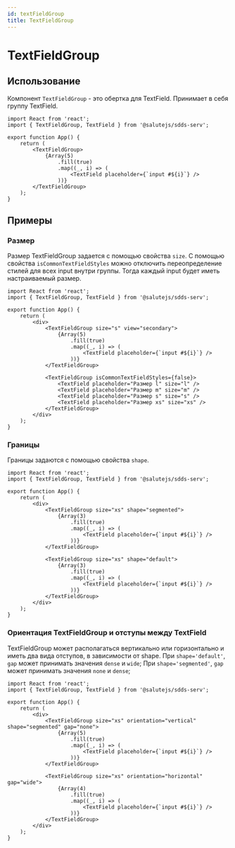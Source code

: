 ```yaml
---
id: textFieldGroup
title: TextFieldGroup
---
```



# TextFieldGroup
<Description name="TextFieldGroup" />
<PropsTable name="TextFieldGroup" exclude={['css']} />

## Использование
Компонент `TextFieldGroup` - это обертка для TextField. Принимает в себя группу TextField.

```tsx live
import React from 'react';
import { TextFieldGroup, TextField } from '@salutejs/sdds-serv';

export function App() {
    return (
        <TextFieldGroup>
            {Array(5)
                .fill(true)
                .map((_, i) => (
                    <TextField placeholder={`input #${i}`} />
                ))}
        </TextFieldGroup>
    );
}
```

## Примеры

### Размер
Размер TextFieldGroup задается с помощью свойства `size`.
С помощью свойства `isCommonTextFieldStyles` можно отключить переопределение стилей для всех input внутри группы. 
Тогда каждый input будет иметь настраиваемый размер.

```tsx live
import React from 'react';
import { TextFieldGroup, TextField } from '@salutejs/sdds-serv';

export function App() {
    return (
        <div>
            <TextFieldGroup size="s" view="secondary">
                {Array(5)
                    .fill(true)
                    .map((_, i) => (
                        <TextField placeholder={`input #${i}`} />
                    ))}
            </TextFieldGroup>
            
            <TextFieldGroup isCommonTextFieldStyles={false}>
                <TextField placeholder="Размер l" size="l" />
                <TextField placeholder="Размер m" size="m" />
                <TextField placeholder="Размер s" size="s" />
                <TextField placeholder="Размер xs" size="xs" />
            </TextFieldGroup>
        </div>
    );
}
```

### Границы
Границы задаются с помощью свойства `shape`.

```tsx live
import React from 'react';
import { TextFieldGroup, TextField } from '@salutejs/sdds-serv';

export function App() {
    return (
        <div>
            <TextFieldGroup size="xs" shape="segmented">
                {Array(3)
                    .fill(true)
                    .map((_, i) => (
                        <TextField placeholder={`input #${i}`} />
                    ))}
            </TextFieldGroup>

            <TextFieldGroup size="xs" shape="default">
                {Array(3)
                    .fill(true)
                    .map((_, i) => (
                        <TextField placeholder={`input #${i}`} />
                    ))}
            </TextFieldGroup>
        </div>
    );
}
```

### Ориентация TextFieldGroup и отступы между TextField

TextFieldGroup может располагаться вертикально или горизонтально и иметь два вида отступов, в зависимости от shape.
При `shape='default'`, `gap` может принимать значения `dense` и `wide`;
При `shape='segmented'`, `gap` может принимать значения `none` и `dense`;

```tsx live
import React from 'react';
import { TextFieldGroup, TextField } from '@salutejs/sdds-serv';

export function App() {
    return (
        <div>
            <TextFieldGroup size="xs" orientation="vertical" shape="segmented" gap="none">
                {Array(5)
                    .fill(true)
                    .map((_, i) => (
                        <TextField placeholder={`input #${i}`} />
                    ))}
            </TextFieldGroup>

            <TextFieldGroup size="xs" orientation="horizontal" gap="wide">
                {Array(4)
                    .fill(true)
                    .map((_, i) => (
                        <TextField placeholder={`input #${i}`} />
                    ))}
            </TextFieldGroup>
        </div>
    );
}
```
